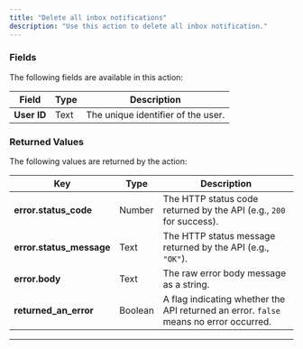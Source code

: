 ```yaml
---
title: "Delete all inbox notifications"
description: "Use this action to delete all inbox notification."
---
```



<liveblocksPlus feature="action" />

### Fields

The following fields are available in this action:

| **Field**   | **Type** | **Description**                    |
| ----------- | -------- | ---------------------------------- |
| **User ID** | Text     | The unique identifier of the user. |

### Returned Values

The following values are returned by the action:

| **Key**                  | **Type** | **Description**                                                                       |
| ------------------------ | -------- | ------------------------------------------------------------------------------------- |
| **error.status_code**    | Number   | The HTTP status code returned by the API (e.g., `200` for success).                   |
| **error.status_message** | Text     | The HTTP status message returned by the API (e.g., `"OK"`).                           |
| **error.body**           | Text     | The raw error body message as a string.                                               |
| **returned_an_error**    | Boolean  | A flag indicating whether the API returned an error. `false` means no error occurred. |

---

<liveblocksFooter />
